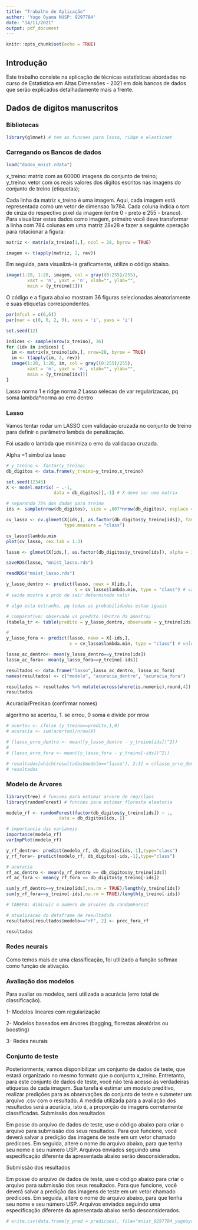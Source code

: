 ```yaml
---
title: "Trabalho de Aplicação"
author: 'Yugo Oyama NUSP: 9297784'
date: "14/11/2021"
output: pdf_document
---
```


```r
knitr::opts_chunk$set(echo = TRUE)
```

## Introdução

Este trabalho consiste na aplicação de técnicas estatísticas abordadas no curso de Estatística em Altas Dimensões - 2021 em dois bancos de dados que serão explicados detalhadamente mais a frente.

## Dados de digitos manuscritos

### Bibliotecas 
```r
library(glmnet) # tem as funcoes para lasso, ridge e elasticnet
```


### Carregando os Bancos de dados

```r
load("dados_mnist.rdata")
```


x_treino: matriz com as 60000 imagens do conjunto de treino;  
y_treino: vetor com os reais valores dos dígitos escritos nas imagens do conjunto de treino (etiquetas);  

Cada linha da matriz x_treino é uma imagem. Aqui, cada imagem está representada como um vetor de dimensao 1x784. Cada coluna indica o tom de cinza do respectivo pixel da imagem (entre 0 - preto e 255 - branco). Para visualizar estes dados como imagem, primeiro você deve transformar a linha com 784 colunas em uma matriz 28x28 e fazer a seguinte operação para rotacionar a figura:

```r
matriz <- matrix(x_treino[1,], ncol = 28, byrow = TRUE)

imagem <- t(apply(matriz, 2, rev))
```

Em seguida, para visualizá-la graficamente, utilize o código abaixo.

```r
image(1:28, 1:28, imagem, col = gray((0:255)/255), 
        xaxt = 'n', yaxt = 'n', xlab="", ylab="", 
        main = (y_treino[1]))
```

O código e a figura abaixo mostram 36 figuras selecionadas aleatoriamente e suas etiquetas correspondentes.

```r
par(mfcol = c(6,6))
par(mar = c(0, 0, 2, 0), xaxs = 'i', yaxs = 'i') 

set.seed(12)

indices <- sample(nrow(x_treino), 36)
for (idx in indices) {
  im <- matrix(x_treino[idx,], nrow=28, byrow = TRUE)
  im <- t(apply(im, 2, rev))
  image(1:28, 1:28, im, col = gray((0:255)/255), 
        xaxt = 'n', yaxt = 'n', xlab="", ylab="", 
        main = (y_treino[idx]))
}
```
Lasso norma 1 e ridge norma 2
Lasso selecao de var
regularizacao, pq soma lambda*norma ao erro dentro


### Lasso
Vamos tentar rodar um LASSO com validação cruzada no conjunto de treino para definir o parâmetro lambda de penalização.

Foi usado o lambda que minimiza o erro da validacao cruzada.

Alpha =1 simboliza lasso

```r
# y_treino <- factor(y_treino)
db_digitos <- data.frame(y_treino=y_treino,x_treino)

set.seed(12345)
X <- model.matrix( ~ .-1,
                  data = db_digitos)[,-1] # X deve ser uma matrix
```


```r
# separando 75% dos dados para treino
ids <- sample(nrow(db_digitos), size = .007*nrow(db_digitos), replace = FALSE)
```


```r
cv_lasso <- cv.glmnet(X[ids,], as.factor(db_digitos$y_treino[ids]), family = "multinomial", alpha = 1,
                      type.measure = "class")

cv_lasso$lambda.min
plot(cv_lasso, cex.lab = 1.3)
```




```r
lasso <- glmnet(X[ids,], as.factor(db_digitos$y_treino[ids]), alpha = 1, lambda = cv_lasso$lambda.min, family = "multinomial", intercept = FALSE)
```


```r
saveRDS(lasso, "mnist_lasso.rds")
```

```r
readRDS("mnist_lasso.rds")
```



```r
y_lasso_dentro <- predict(lasso, newx = X[ids,],
                          s = cv_lasso$lambda.min, type = "class") # valor predito dentro da amostra
# saida mostra a prob de sair determinado valor

# algo esta estranho, pq todas as probabilidades estao iguais

```


```r
# comparativo: observado vs predito (dentro da amostra)
(tabela_tr <- table(predito = y_lasso_dentro, observado = y_treino[ids]))

```


```r
#
y_lasso_fora <- predict(lasso, newx = X[-ids,],
                        s = cv_lasso$lambda.min, type = "class") # valor predito fora da amostra

```


```r
lasso_ac_dentro<- mean(y_lasso_dentro==y_treino[ids])
lasso_ac_fora<- mean(y_lasso_fora==y_treino[-ids])

```

```r
resultados <- data.frame("lasso",lasso_ac_dentro, lasso_ac_fora)
names(resultados) <- c("modelo", "acuracia_dentro", "acuracia_fora")

resultados <- resultados %>% mutate(across(where(is.numeric),round,4))
resultados

```

<!-- ```{r} -->
<!-- # labels -->
<!-- pred_labels_tr <- ifelse(pred_probs_tr > 0.5, 1, 0) -->
<!-- # para o calculo alternativo funcionar, substituir 1 e 0 por Yes e No -->

<!-- # comparativo: observado vs predito (dentro da amostra) -->
<!-- (tabela_tr <- table(predito = pred_labels_tr, observado = dados_tr$default)) -->

<!-- # precisao dentro da amostra -->
<!-- (prec_dentro <- (tabela_tr[1, 1] + tabela_tr[2, 2]) / nrow(dados_tr)) -->

<!-- # precisao dentro da amostra (calculo alternativo) -->
<!-- # (prec_dentro <- mean(pred_labels_tr == dados_tr$default)) -->

<!-- # probs fora da amostra -->
<!-- pred_probs_tst <- predict(fit, dados_val, type = "response") -->
<!-- # labels -->
<!-- pred_labels_tst <- ifelse(pred_probs_tst > 0.5, 1, 0) -->

<!-- # comparativo: observado vs predito (fora da amostra) -->
<!-- (tabela_tst <- table(predito = pred_labels_tst, observado = dados_val$default)) -->

<!-- # precisao fora da amostra -->
<!-- (prec_fora <- (tabela_tst[1, 1] + tabela_tst[2, 2]) / nrow(dados_val)) -->

<!-- # precisao dentro da amostra (calculo alternativo) -->
<!-- # (prec_fora <- mean(pred_labels_tst == digitos_tst$digito) * 100) -->

<!-- # salvar resultados em um dataframe -->
<!-- resultados <- data.frame(modelo = c("Reg. Logística", "Naive Bayes", "kNN"), -->
<!--                          prec_dentro = NA, -->
<!--                          prec_fora = NA) -->

<!-- resultados[resultados$modelo == "Reg. Logística", 2:3] <- c(prec_dentro, prec_fora) -->
<!-- resultados -->

<!-- ``` -->


Acuracia/Precisao (confirmar nomes)

algoritmo
se acertou, 1. se errou, 0
soma e divide por nrow

```r
# acertou <- ifelse (y_treino==predito,1,0)
# acuracia <- sum(acertou)/nrow(X)
```



```r
# (lasso_erro_dentro <- mean((y_lasso_dentro - y_treino[ids])^2))
# 
# (lasso_erro_fora <- mean((y_lasso_fora - y_treino[-ids])^2))
```


```r
# resultados[which(resultados$modelo=="lasso"), 2:3] = c(lasso_erro_dentro, lasso_erro_fora)
# resultados


```


### Modelo de Árvores
```r
library(tree) # funcoes para estimar arvore de reg/class
library(randomForest) # funcoes para estimar floresta aleatoria

```


```r
modelo_rf <- randomForest(factor(db_digitos$y_treino[ids]) ~ .,
                    data = db_digitos[ids, ])
```


```r
# importancia das variaveis
importance(modelo_rf)
varImpPlot(modelo_rf)
```

```r
y_rf_dentro<- predict(modelo_rf, db_digitos[ids,-1],type="class")
y_rf_fora<- predict(modelo_rf, db_digitos[-ids,-1],type="class")
```


```r
# acuracia
rf_ac_dentro <- mean(y_rf_dentro == db_digitos$y_treino[ids])
rf_ac_fora <- mean(y_rf_fora == db_digitos$y_treino[-ids])
```


```r
sum(y_rf_dentro==y_treino[ids],na.rm = TRUE)/length(y_treino[ids])
sum(y_rf_fora==y_treino[-ids],na.rm = TRUE)/length(y_treino[-ids])
```


```r
# TAREFA: diminuir o numero de arvores do randomForest

# atualizacao do dataframe de resultados
resultados[resultados$modelo=="rf", 2] <- prec_fora_rf

resultados

```

### Redes neurais
Como temos mais de uma classificação, foi utilizado a função softmax como função de ativação.


### Avaliação dos modelos

Para avaliar os modelos, será utilizada a acurácia (erro total de classificação).



1- Modelos lineares com regularização 

2- Modelos baseados em árvores (bagging, florestas aleatórias ou boosting) 

3- Redes neurais 



### Conjunto de teste

Posteriormente, vamos disponibilizar um conjunto de dados de teste, que estará organizado no mesmo formato que o conjunto x_treino. Entretanto, para este conjunto de dados de teste, você não terá acesso às verdadeiras etiquetas de cada imagem. Sua tarefa é estimar um modelo preditivo, realizar predições para as observações do conjunto de teste e submeter um arquivo .csv com o resultado. A medida utilizada para a avaliação dos resultados será a acurácia, isto é, a proporção de imagens corretamente classificadas.
Submissão dos resultados

Em posse do arquivo de dados de teste, use o código abaixo para criar o arquivo para submissão dos seus resultados. Para que funcione, você deverá salvar a predição das imagens de teste em um vetor chamado predicoes. Em seguida, altere o nome do arquivo abaixo, para que tenha seu nome e seu número USP. Arquivos enviados seguindo uma especificação diferente da apresentada abaixo serão desconsiderados.



Submissão dos resultados

Em posse do arquivo de dados de teste, use o código abaixo para criar o arquivo para submissão dos seus resultados. Para que funcione, você deverá salvar a predição das imagens de teste em um vetor chamado predicoes. Em seguida, altere o nome do arquivo abaixo, para que tenha seu nome e seu número USP. Arquivos enviados seguindo uma especificação diferente da apresentada abaixo serão desconsiderados.

```r
# write.csv(data.frame(y_pred = predicoes), file="mnist_9297784_yugooyama.csv")

```

